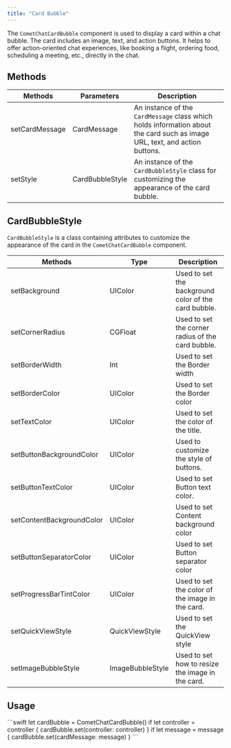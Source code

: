 ```yaml
---
title: "Card Bubble"
---
```


The `CometChatCardBubble` component is used to display a card within a chat bubble. The card includes an image, text, and action buttons. It helps to offer action-oriented chat experiences, like booking a flight, ordering food, scheduling a meeting, etc., directly in the chat.

## Methods

| Methods        | Parameters      | Description                                                                                                                |
| -------------- | --------------- | -------------------------------------------------------------------------------------------------------------------------- |
| setCardMessage | CardMessage     | An instance of the `CardMessage` class which holds information about the card such as image URL, text, and action buttons. |
| setStyle       | CardBubbleStyle | An instance of the `CardBubbleStyle` class for customizing the appearance of the card bubble.                              |

## CardBubbleStyle

`CardBubbleStyle` is a class containing attributes to customize the appearance of the card in the `CometChatCardBubble` component.

| Methods                   | Type             | Description                                          |
| ------------------------- | ---------------- | ---------------------------------------------------- |
| setBackground             | UIColor          | Used to set the background color of the card bubble. |
| setCornerRadius           | CGFloat          | Used to set the corner radius of the card bubble.    |
| setBorderWidth            | Int              | Used to set the Border width                         |
| setBorderColor            | UIColor          | Used to set the Border color                         |
| setTextColor              | UIColor          | Used to set the color of the title.                  |
| setButtonBackgroundColor  | UIColor          | Used to customize the style of buttons.              |
| setButtonTextColor        | UIColor          | Used to set Button text color.                       |
| setContentBackgroundColor | UIColor          | Used to set Content background color                 |
| setButtonSeparatorColor   | UIColor          | Used to set Button separator color                   |
| setProgressBarTintColor   | UIColor          | Used to set the color of the image in the card.      |
| setQuickViewStyle         | QuickViewStyle   | Used to set the QuickView style                      |
| setImageBubbleStyle       | ImageBubbleStyle | Used to set how to resize the image in the card.     |

## Usage

<Tabs>
<Tab title="Swift">
```swift
let cardBubble = CometChatCardBubble()
if let controller = controller {
    cardBubble.set(controller: controller)
}
if let message = message {
    cardBubble.set(cardMessage: message)
}
```

</Tab>

</Tabs>
